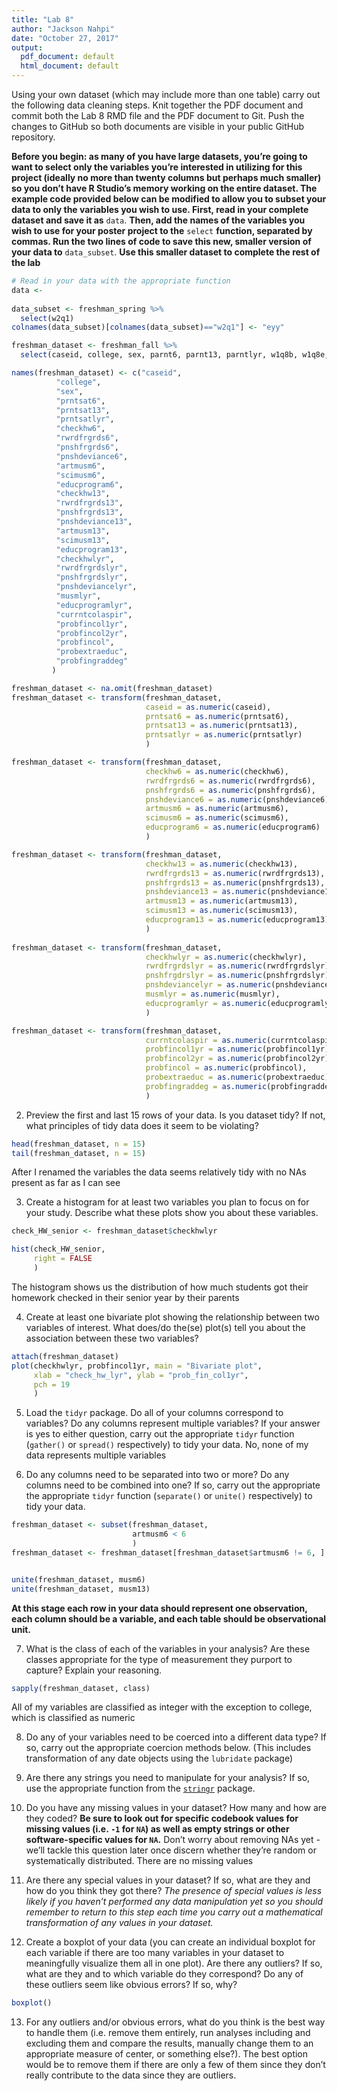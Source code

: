 ```yaml
---
title: "Lab 8"
author: "Jackson Nahpi"
date: "October 27, 2017"
output:
  pdf_document: default
  html_document: default
---
```


Using your own dataset (which may include more than one table) carry out the following data cleaning steps. Knit together the PDF document and commit both the Lab 8 RMD file and the PDF document to Git. Push the changes to GitHub so both documents are visible in your public GitHub repository. 

**Before you begin: as many of you have large datasets, you're going to want to select only the variables you're interested in utilizing for this project (ideally no more than twenty columns but perhaps much smaller) so you don't have R Studio's memory working on the entire dataset. The example code provided below can be modified to allow you to subset your data to only the variables you wish to use. First, read in your complete dataset and save it as** `data`. **Then, add the names of the variables you wish to use for your poster project to the** `select` **function, separated by commas. Run the two lines of code to save this new, smaller version of your data to** `data_subset`. **Use this smaller dataset to complete the rest of the lab**

```r
# Read in your data with the appropriate function
data <- 
  
data_subset <- freshman_spring %>%
  select(w2q1)
colnames(data_subset)[colnames(data_subset)=="w2q1"] <- "eyy"

```

```r
freshman_dataset <- freshman_fall %>% 
  select(caseid, college, sex, parnt6, parnt13, parntlyr, w1q8b, w1q8e, w1q8f, w1q8g, w1q8j, w1q8k, w1q10c, w1q22a, w1q22e, w1q22f, w1q22g, w1q22m, w1q22n, w1q25c, w1q38a, w1q38e, w1q38f, w1q38g, w1q38m, w1q87b, w1q90, w1q91a, w1q91b, w1q91c, w1q91d, w1q91e)

names(freshman_dataset) <- c("caseid",
          "college",
          "sex",
          "prntsat6", 
          "prntsat13", 
          "prntsatlyr", 
          "checkhw6", 
          "rwrdfrgrds6", 
          "pnshfrgrds6", 
          "pnshdeviance6", 
          "artmusm6", 
          "scimusm6", 
          "educprogram6",
          "checkhw13", 
          "rwrdfrgrds13", 
          "pnshfrgrds13", 
          "pnshdeviance13", 
          "artmusm13", 
          "scimusm13", 
          "educprogram13",
          "checkhwlyr", 
          "rwrdfrgrdslyr", 
          "pnshfrgrdslyr", 
          "pnshdeviancelyr", 
          "musmlyr", 
          "educprogramlyr", 
          "currntcolaspir", 
          "probfincol1yr",
          "probfincol2yr",
          "probfincol",
          "probextraeduc",
          "probfingraddeg"
         )

freshman_dataset <- na.omit(freshman_dataset)
freshman_dataset <- transform(freshman_dataset,
                              caseid = as.numeric(caseid),
                              prntsat6 = as.numeric(prntsat6),
                              prntsat13 = as.numeric(prntsat13),
                              prntsatlyr = as.numeric(prntsatlyr)
                              )

freshman_dataset <- transform(freshman_dataset,
                              checkhw6 = as.numeric(checkhw6),
                              rwrdfrgrds6 = as.numeric(rwrdfrgrds6),
                              pnshfrgrds6 = as.numeric(pnshfrgrds6),
                              pnshdeviance6 = as.numeric(pnshdeviance6),
                              artmusm6 = as.numeric(artmusm6), 
                              scimusm6 = as.numeric(scimusm6),
                              educprogram6 = as.numeric(educprogram6)
                              )

freshman_dataset <- transform(freshman_dataset,
                              checkhw13 = as.numeric(checkhw13),
                              rwrdfrgrds13 = as.numeric(rwrdfrgrds13),
                              pnshfrgrds13 = as.numeric(pnshfrgrds13),
                              pnshdeviance13 = as.numeric(pnshdeviance13),
                              artmusm13 = as.numeric(artmusm13),
                              scimusm13 = as.numeric(scimusm13),
                              educprogram13 = as.numeric(educprogram13)
                              )
                              
freshman_dataset <- transform(freshman_dataset,
                              checkhwlyr = as.numeric(checkhwlyr),
                              rwrdfrgrdslyr = as.numeric(rwrdfrgrdslyr),
                              pnshfrgdrslyr = as.numeric(pnshfrgrdslyr),
                              pnshdeviancelyr = as.numeric(pnshdeviancelyr),
                              musmlyr = as.numeric(musmlyr),
                              educprogramlyr = as.numeric(educprogramlyr)
                              )

freshman_dataset <- transform(freshman_dataset,
                              currntcolaspir = as.numeric(currntcolaspir),
                              probfincol1yr = as.numeric(probfincol1yr),
                              probfincol2yr = as.numeric(probfincol2yr),
                              probfincol = as.numeric(probfincol),
                              probextraeduc = as.numeric(probextraeduc),
                              probfingraddeg = as.numeric(probfingraddeg)
                              )
```
2. Preview the first and last 15 rows of your data. Is you dataset tidy? If not, what principles of tidy data does it seem to be violating?
```r
head(freshman_dataset, n = 15)
tail(freshman_dataset, n = 15)
```
After I renamed the variables the data seems relatively tidy with no NAs present as far as I can see

3. Create a histogram for at least two variables you plan to focus on for your study. Describe what these plots show you about these variables. 
```r
check_HW_senior <- freshman_dataset$checkhwlyr

hist(check_HW_senior,
     right = FALSE
     )
```
The histogram shows us the distribution of how much students got their homework checked in their senior year by their parents

4. Create at least one bivariate plot showing the relationship between two variables of interest. What does/do the(se) plot(s) tell you about the association between these two variables?
```r
attach(freshman_dataset)
plot(checkhwlyr, probfincol1yr, main = "Bivariate plot",
     xlab = "check_hw_lyr", ylab = "prob_fin_col1yr",
     pch = 19
     )
```


5. Load the `tidyr` package. Do all of your columns correspond to variables? Do any columns represent multiple variables? If your answer is yes to either question, carry out the appropriate `tidyr` function (`gather()` or `spread()` respectively) to tidy your data. 
No, none of my data represents multiple variables


6. Do any columns need to be separated into two or more? Do any columns need to be combined into one? If so, carry out the appropriate the appropriate `tidyr` function (`separate()` or `unite()` respectively) to tidy your data.  
```r
freshman_dataset <- subset(freshman_dataset,
                           artmusm6 < 6
                           )
freshman_dataset <- freshman_dataset[freshman_dataset$artmusm6 != 6, ]


unite(freshman_dataset, musm6)
unite(freshman_dataset, musm13)
```

**At this stage each row in your data should represent one observation, each column should be a variable, and each table should be observational unit.** 

7. What is the class of each of the variables in your analysis? Are these classes appropriate for the type of measurement they purport to capture? Explain your reasoning. 

```r
sapply(freshman_dataset, class)
```
All of my variables are classified as integer with the exception to college, which is classified as numeric


8. Do any of your variables need to be coerced into a different data type? If so, carry out the appropriate coercion methods below. (This includes transformation of any date objects using the `lubridate` package)



9. Are there any strings you need to manipulate for your analysis? If so, use the appropriate function from the [`stringr`](https://cran.r-project.org/web/packages/stringr/vignettes/stringr.html) package. 



10. Do you have any missing values in your dataset? How many and how are they coded? **Be sure to look out for specific codebook values for missing values (i.e. `-1` for `NA`) as well as empty strings or other software-specific values for `NA`.** Don't worry about removing NAs yet - we'll tackle this question later once discern whether they're random or systematically distributed. 
There are no missing values


11. Are there any special values in your dataset? If so, what are they and how do you think they got there? *The presence of special values is less likely if you haven't performed any data manipulation yet so you should remember to return to this step each time you carry out a mathematical transformation of any values in your dataset.*



12. Create a boxplot of your data (you can create an individual boxplot for each variable if there are too many variables in your dataset to meaningfully visualize them all in one plot). Are there any outliers? If so, what are they and to which variable do they correspond? Do any of these outliers seem like obvious errors? If so, why? 
```r
boxplot()
```



13. For any outliers and/or obvious errors, what do you think is the best way to handle them (i.e. remove them entirely, run analyses including and excluding them and compare the results, manually change them to an appropriate measure of center, or something else?). 
The best option would be to remove them if there are only a few of them since they don't really contribute to the data since they are outliers. 


